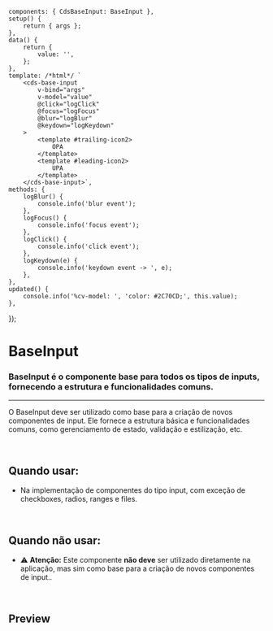 
<Meta of={BaseInputStories} />

	components: { CdsBaseInput: BaseInput },
	setup() {
		return { args };
	},
	data() {
		return {
			value: '',
		};
	},
	template: /*html*/ `
		<cds-base-input
			v-bind="args" 
			v-model="value"
			@click="logClick"
			@focus="logFocus"
			@blur="logBlur"
			@keydown="logKeydown"
		>
			<template #trailing-icon2>
				OPA
			</template>
			<template #leading-icon2>
				UPA
			</template>
		</cds-base-input>`,
	methods: {
		logBlur() {
			console.info('blur event');
		},
		logFocus() {
			console.info('focus event');
		},
		logClick() {
			console.info('click event');
		},
		logKeydown(e) {
			console.info('keydown event -> ', e);
		},
	},
	updated() {
		console.info('%cv-model: ', 'color: #2C70CD;', this.value);
	},
});

# BaseInput

### BaseInput é o componente base para todos os tipos de inputs, fornecendo a estrutura e funcionalidades comuns.

***

O BaseInput deve ser utilizado como base para a criação de novos componentes de input.
Ele fornece a estrutura básica e funcionalidades comuns, como gerenciamento de estado, validação e estilização, etc.

<br />

## Quando usar:

* Na implementação de componentes do tipo input, com exceção de checkboxes, radios, ranges e files.

<br />

## Quando não usar:

* ⚠️ **Atenção:** Este componente **não deve** ser utilizado diretamente na aplicação, mas sim como base para a criação de novos componentes de input..

<br />

## Preview


<Canvas>
  <Story of={BaseInputStories.BaseInput} />
</Canvas>

<Controls />
